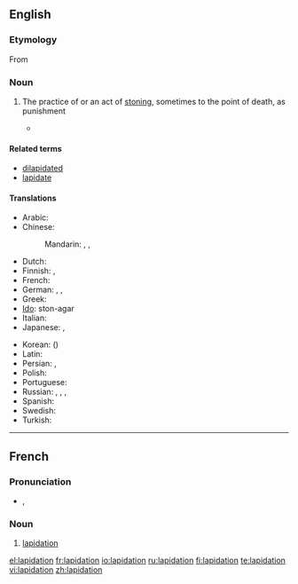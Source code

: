 ==English==

===Etymology===
From {{etyl|la}} {{term|lapis||stone}}

===Noun===
{{en-noun}}

# {{legal}} The practice of or an act of [[stoning]], sometimes to the point of death, as punishment
#* {{quote-news|title=International Women’s Day, another day of repression for women|work=亚州新闻 |date=Mar 6|year=2007|passage=The five women on trial were almost all activists for the full repeal (not just a moratorium) of '''lapidation''', ie stoning, from Iran’s law books.}}

====Related terms====
* [[dilapidated]]
* [[lapidate]]

====Translations====
{{trans-top|act of stoning, sometimes to the point of death}}
* Arabic: {{t|ar|رجم|m|tr=rajm}}
* Chinese:
*: Mandarin: {{t|cmn|石刑|tr=shíxíng|sc=Hani}}, {{t|cmn|投石刑|tr=tóushíxíng|sc=Hani}}, {{t|cmn|投石|tr=tóushí|sc=Hani}}
* Dutch: {{t|nl|steniging|f}}
* Finnish: {{t-|fi|kivittäminen}}, {{t|fi|kivitys}}
* French: {{t+|fr|lapidation|f}}
* German: {{t+|de|Steinigung|f}}, {{qualifier|from Arabic}} {{t|de|Radschm|m}}, {{t|de|Lapidation|f}}
* Greek: {{t|el|λιθοβολισμός|m|tr=lithobolismós}}
* [[Ido]]: ston-agar
* Italian: {{t+|it|lapidazione|f}}
* Japanese: {{t|ja|石打ち|tr=いしうち, ishi-uchi}}, {{t|ja|石撃ち|tr=いしうち, ishi-uchi}}
{{trans-mid}}
* Korean: {{t|ko|투석형|tr=tuseokhyeong|sc=Hang}} ({{t|ko|投石刑|sc=Hani}})
* Latin: {{t|la|lapidatio|f}}
* Persian: {{t-|fa|سنگسار|tr=sangsâr}}, {{t|fa|رجم|tr=rajm}}
* Polish: {{t-|pl|ukamienowanie|n}}
* Portuguese: {{t|pt|lapidação|f}}
* Russian: {{t|ru|побивание камнями|n|tr=pobivánije kamnjámi}}, {{t|ru|забрасывание камнями |n|tr=zabrásyvanije kamnjámi}}, {{t|ru|лапидация|f|tr=lapidácija}}, {{qualifier|from Arabic}} {{t|ru|раджм|m|tr=radžm}}
* Spanish: {{t+|es|lapidación|f}}
* Swedish: {{t|sv|stening|c}}
* Turkish: {{t|tr|recm}}
{{trans-bottom}}

----

==French==

===Pronunciation===
* {{IPA|/la.pi.da.sjɔ̃/|lang=fr}}, {{SAMPA|/la.pi.da.sjO~/}}

===Noun===
{{fr-noun|f}}

# [[#English|lapidation]]

[[el:lapidation]]
[[fr:lapidation]]
[[io:lapidation]]
[[ru:lapidation]]
[[fi:lapidation]]
[[te:lapidation]]
[[vi:lapidation]]
[[zh:lapidation]]